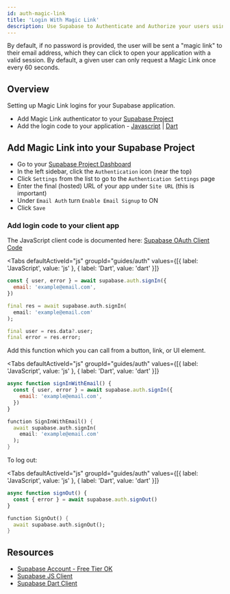 ```yaml
---
id: auth-magic-link
title: 'Login With Magic Link'
description: Use Supabase to Authenticate and Authorize your users using Magic Link.
---
```



By default, if no password is provided, the user will be sent a "magic link" to their email address, which they can click to open your application with a valid session. By default, a given user can only request a Magic Link once every 60 seconds.

## Overview

Setting up Magic Link logins for your Supabase application.

- Add Magic Link authenticator to your [Supabase Project](https://app.supabase.io)
- Add the login code to your application - [Javascript](https://github.com/supabase/supabase-js) | [Dart](https://github.com/supabase/supabase-dart)

## Add Magic Link into your Supabase Project

- Go to your [Supabase Project Dashboard](https://app.supabase.io)
- In the left sidebar, click the `Authentication` icon (near the top)
- Click `Settings` from the list to go to the `Authentication Settings` page
- Enter the final (hosted) URL of your app under `Site URL` (this is important)
- Under `Email Auth` turn `Enable Email Signup` to ON
- Click `Save`

### Add login code to your client app

The JavaScript client code is documented here: [Supabase OAuth Client Code](/docs/reference/javascript/auth-signin#sign-in-using-third-party-providers)

<Tabs
  defaultActiveId="js"
  groupId="guides/auth"
  values={[{ label: 'JavaScript', value: 'js' }, { label: 'Dart', value: 'dart' }]}
>

<TabsPanel id="js" label="js">

```js
const { user, error } = await supabase.auth.signIn({
  email: 'example@email.com',
})
```

</TabsPanel>

<TabsPanel id="dart" label="dart">

```dart
final res = await supabase.auth.signIn(
  email: 'example@email.com'
);

final user = res.data?.user;
final error = res.error;
```

</TabsPanel>

</Tabs>

Add this function which you can call from a button, link, or UI element.

<Tabs
  defaultActiveId="js"
  groupId="guides/auth"
  values={[{ label: 'JavaScript', value: 'js' }, { label: 'Dart', value: 'dart' }]}
>

<TabsPanel id="js" label="js">

```js
async function signInWithEmail() {
  const { user, error } = await supabase.auth.signIn({
    email: 'example@email.com',
  })
}
```

</TabsPanel>

<TabsPanel id="dart" label="dart">

```dart
function SignInWithEmail() {
  await supabase.auth.signIn(
    email: 'example@email.com'
  );
}
```

</TabsPanel>

</Tabs>

To log out:

<Tabs
  defaultActiveId="js"
  groupId="guides/auth"
  values={[{ label: 'JavaScript', value: 'js' }, { label: 'Dart', value: 'dart' }]}
>

<TabsPanel id="js" label="js">

```js
async function signOut() {
  const { error } = await supabase.auth.signOut()
}
```

</TabsPanel>

<TabsPanel id="dart" label="dart">

```dart
function SignOut() {
  await supabase.auth.signOut();
}
```

</TabsPanel>

</Tabs>

## Resources

- [Supabase Account - Free Tier OK](https://supabase.com)
- [Supabase JS Client](https://github.com/supabase/supabase-js)
- [Supabase Dart Client](https://github.com/supabase/supabase-dart)
